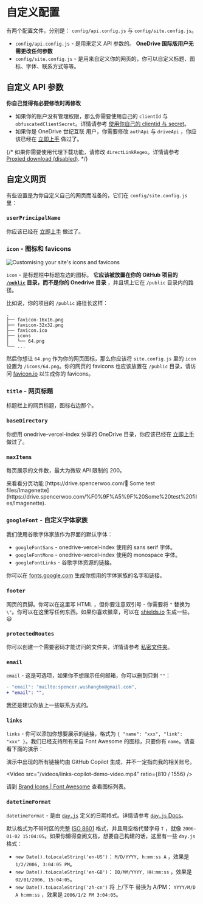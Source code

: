 
# 自定义配置

有两个配置文件，分别是： `config/api.config.js` 与 `config/site.config.js`。

- `config/api.config.js` - 是用来定义 API 参数的。 **OneDrive 国际版用户无需更改任何参数**
- `config/site.config.js` - 是用来自定义你的网页的，你可以自定义标题、图标、字体、联系方式等等。

## 自定义 API 参数

**你自己觉得有必要修改时再修改**

- 如果你的账户没有管理权限，那么你需要使用自己的 `clientId` 与 `obfuscatedClientSecret`。详情请参考 [使用你自己的 clientid 与 secret](./advanced.zh)。
- 如果你是 OneDrive 世纪互联 用户，你需要修改 `authApi` 与 `driveApi` ，你应该已经在 [立即上手](./getting-started.zh) 做过了。

{/* 如果你需要使用代理下载功能，请修改 `directLinkRegex`。详情请参考 [Proxied download (disabled)](todo). */}

## 自定义网页

有些设置是为你自定义自己的网页而准备的，它们在 `config/site.config.js` 里：

### `userPrincipalName`

你应该已经在 [立即上手](./getting-started.zh) 做过了。

### `icon` - 图标和 favicons

![Customising your site's icons and favicons]( ./_images/custom-configs/customising-icons.png)

`icon` - 是标题栏中标题左边的图标。 **它应该被放置在你的 GitHub 项目的 [`/public`](https://github.com/spencerwooo/onedrive-vercel-index/tree/main/public) 目录，而不是你的 Onedrive 目录** ，并且填上它在 `/public` 目录内的路径。

比如说，你的项目的 `/public` 路径长这样：

```
.
├── favicon-16x16.png
├── favicon-32x32.png
├── favicon.ico
├── icons
│   └── 64.png
└── ...
```

然后你想让 `64.png` 作为你的网页图标，那么你应该将 `site.config.js` 里的 `icon` 设置为 `/icons/64.png`。你的网页的 favicons 也应该放置在 `/public` 目录，请访问 [favicon.io](http://favicon.io) 以生成你的 favicons。

### `title` - 网页标题

标题栏上的网页标题，图标右边那个。

### `baseDirectory`

你想用 onedrive-vercel-index 分享的 OneDrive 目录，你应该已经在 [立即上手](./getting-started.zh) 做过了。

### `maxItems`

每页展示的文件数，最大为微软 API 限制的 200。

<Callout emoji="➡️">
  来看看分页功能 [https://drive.spencerwoo.com/🥟 Some test files/Imagenette](https://drive.spencerwoo.com/%F0%9F%A5%9F%20Some%20test%20files/Imagenette).
</Callout>

### `googleFont` - 自定义字体家族

我们使用谷歌字体家族作为界面的默认字体：

- `googleFontSans` - onedrive-vercel-index 使用的 sans serif 字体。
- `googleFontMono` - onedrive-vercel-index 使用的 monospace 字体。
- `googleFontLinks` - 谷歌字体资源的链接。

你可以在 [fonts.google.com](https://fonts.google.com/) 生成你想用的字体家族的名字和链接。

### `footer`

网页的页脚。你可以在这里写 HTML ，但你要注意双引号 - 你需要将 `"` 替换为 `\"`。你可以在这里写任何东西。如果你喜欢徽章，可以在 [shields.io](http://shields.io) 生成一些。😃

### `protectedRoutes`

你可以创建一个需要密码才能访问的文件夹，详情请参考 [私密文件夹](./features/protected-folders.zh)。

### `email`

`email` - 这是可选项，如果你不想展示任何邮箱，你可以删到只剩 `""`：

```diff
- "email": "mailto:spencer.wushangbo@gmail.com",
+ "email": "",
```

我还是建议你放上一些联系方式的。

### `links`

`links` - 你可以添加你想要展示的链接，格式为 `{ "name": "xxx", "link": "xxx" }`。我们已经支持所有来自 Font Awesome 的图标，只要你有 `name`。请查看下面的演示：

<Callout emoji="💦">
  演示中出现的所有链接均由 GitHub Copilot 生成，并不一定指向我的相关账号。
</Callout>

<Video src="/videos/links-copilot-demo-video.mp4" ratio={810 / 1556} />

请到 [Brand Icons | Font Awesome](https://fontawesome.com/icons?s=brands) 查看图标列表。

### `datetimeFormat`

`datetimeFormat` - 是由 [`day.js`](https://day.js.org/) 定义的日期格式。详情请参考 [`day.js` Docs](https://day.js.org/docs/en/display/format)。

默认格式为不带时区的完整 [ISO 8601](https://en.wikipedia.org/wiki/ISO_8601) 格式，并且用空格代替字母 `T` ，就像 `2006-01-02 15:04:05`。如果你懒得查阅文档，想要自己构建的话，这里有一些 `day.js` 格式：

- `new Date().toLocaleString('en-US')`： `M/D/YYYY, h:mm:ss A` ，效果是 `1/2/2006, 3:04:05 PM`。
- `new Date().toLocaleString('en-GB')`： `DD/MM/YYYY, HH:mm:ss` ，效果是 `02/01/2006, 15:04:05`。
- `new Date().toLocaleString('zh-cn')` 将 上/下午 替换为 A/PM： `YYYY/M/D A h:mm:ss` ，效果是 `2006/1/2 PM 3:04:05`。
